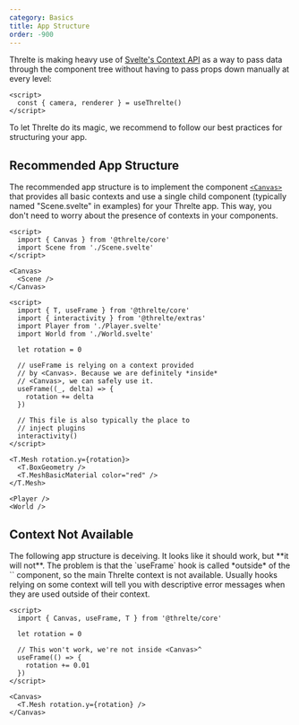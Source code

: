 ```yaml
---
category: Basics
title: App Structure
order: -900
---
```


Threlte is making heavy use of [Svelte's Context
API](https://svelte.dev/tutorial/context-api) as a way to pass data through the
component tree without having to pass props down manually at every level:

```svelte title="SomeComponent.svelte"
<script>
  const { camera, renderer } = useThrelte()
</script>
```

To let Threlte do its magic, we recommend to follow our best practices for
structuring your app.

## Recommended App Structure

The recommended app structure is to implement the component
[`<Canvas>`](/docs/reference/core/canvas) that provides all basic contexts and
use a single child component (typically named "Scene.svelte" in examples) for
your Threlte app. This way, you don't need to worry about the presence of
contexts in your components.

```svelte title="App.svelte"
<script>
  import { Canvas } from '@threlte/core'
  import Scene from './Scene.svelte'
</script>

<Canvas>
  <Scene />
</Canvas>
```

```svelte title="Scene.svelte"
<script>
  import { T, useFrame } from '@threlte/core'
  import { interactivity } from '@threlte/extras'
  import Player from './Player.svelte'
  import World from './World.svelte'

  let rotation = 0

  // useFrame is relying on a context provided
  // by <Canvas>. Because we are definitely *inside*
  // <Canvas>, we can safely use it.
  useFrame((_, delta) => {
    rotation += delta
  })

  // This file is also typically the place to
  // inject plugins
  interactivity()
</script>

<T.Mesh rotation.y={rotation}>
  <T.BoxGeometry />
  <T.MeshBasicMaterial color="red" />
</T.Mesh>

<Player />
<World />
```

## Context Not Available

<Tip type="danger">
	The following app structure is deceiving. It looks like it should work, but **it
	will not**. The problem is that the `useFrame` hook is called *outside* of the
	`<Canvas>` component, so the main Threlte context is not available. Usually hooks
	relying on some context will tell you with descriptive error messages when they
	are used outside of their context.
</Tip>

  ```svelte title="App.svelte"
  <script>
    import { Canvas, useFrame, T } from '@threlte/core'

    let rotation = 0

    // This won't work, we're not inside <Canvas>^
    useFrame(() => {
      rotation += 0.01
    })
  </script>

  <Canvas>
    <T.Mesh rotation.y={rotation} />
  </Canvas>
  ```
